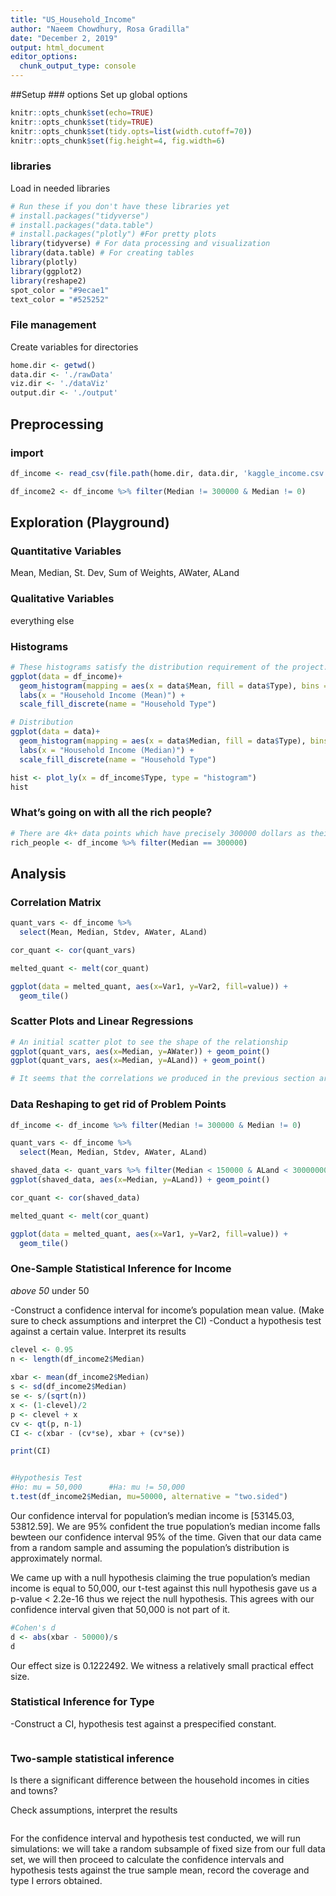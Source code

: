 ```yaml
---
title: "US_Household_Income"
author: "Naeem Chowdhury, Rosa Gradilla"
date: "December 2, 2019"
output: html_document
editor_options: 
  chunk_output_type: console
---
```



##Setup
### options
Set up global options

```r
knitr::opts_chunk$set(echo=TRUE)
knitr::opts_chunk$set(tidy=TRUE)
knitr::opts_chunk$set(tidy.opts=list(width.cutoff=70))
knitr::opts_chunk$set(fig.height=4, fig.width=6)
```


### libraries
Load in needed libraries 
```r
# Run these if you don't have these libraries yet
# install.packages("tidyverse") 
# install.packages("data.table")
# install.packages("plotly") #For pretty plots
library(tidyverse) # For data processing and visualization
library(data.table) # For creating tables
library(plotly)
library(ggplot2)
library(reshape2)
spot_color = "#9ecae1" 
text_color = "#525252"
```

### File management
Create variables for directories
```r
home.dir <- getwd()
data.dir <- './rawData'
viz.dir <- './dataViz'
output.dir <- './output'
```

## Preprocessing
### import
```r
df_income <- read_csv(file.path(home.dir, data.dir, 'kaggle_income.csv'), na = c(''))

df_income2 <- df_income %>% filter(Median != 300000 & Median != 0)

```


## Exploration (Playground)

### Quantitative Variables
Mean, Median, St. Dev, Sum of Weights, AWater, ALand

### Qualitative Variables
everything else

### Histograms
```r
# These histograms satisfy the distribution requirement of the project.
ggplot(data = df_income)+
  geom_histogram(mapping = aes(x = data$Mean, fill = data$Type), bins = 40) +
  labs(x = "Household Income (Mean)") +
  scale_fill_discrete(name = "Household Type")
```

```r
# Distribution
ggplot(data = data)+
  geom_histogram(mapping = aes(x = data$Median, fill = data$Type), bins = 40) +
  labs(x = "Household Income (Median)") +
  scale_fill_discrete(name = "Household Type")
```

```r
hist <- plot_ly(x = df_income$Type, type = "histogram")
hist
```

### What's going on with all the rich people?
```r
# There are 4k+ data points which have precisely 300000 dollars as their median income value. This is a data anomaly that messes with our summary statistics, so we decided it would be best to toss them out.
rich_people <- df_income %>% filter(Median == 300000)
```


## Analysis

### Correlation Matrix
```r
quant_vars <- df_income %>% 
  select(Mean, Median, Stdev, AWater, ALand)

cor_quant <- cor(quant_vars)

melted_quant <- melt(cor_quant)

ggplot(data = melted_quant, aes(x=Var1, y=Var2, fill=value)) + 
  geom_tile()
```

### Scatter Plots and Linear Regressions
```r
# An initial scatter plot to see the shape of the relationship
ggplot(quant_vars, aes(x=Median, y=AWater)) + geom_point()
ggplot(quant_vars, aes(x=Median, y=ALand)) + geom_point()

# It seems that the correlations we produced in the previous section are a result of outlier values that skew the data. Lets try throwing out the outliers.
```

### Data Reshaping to get rid of Problem Points
```r
df_income <- df_income %>% filter(Median != 300000 & Median != 0)

quant_vars <- df_income %>% 
  select(Mean, Median, Stdev, AWater, ALand)

shaved_data <- quant_vars %>% filter(Median < 150000 & ALand < 30000000)
ggplot(shaved_data, aes(x=Median, y=ALand)) + geom_point()

cor_quant <- cor(shaved_data)

melted_quant <- melt(cor_quant)

ggplot(data = melted_quant, aes(x=Var1, y=Var2, fill=value)) + 
  geom_tile()

```



### One-Sample Statistical Inference for Income
*above 50
*under 50

-Construct a confidence interval for income's population mean value. (Make sure to check assumptions and interpret the CI)
-Conduct a hypothesis test against a certain value. Interpret its results

```r
clevel <- 0.95
n <- length(df_income2$Median)
  
xbar <- mean(df_income2$Median)
s <- sd(df_income2$Median)
se <- s/(sqrt(n))
x <- (1-clevel)/2
p <- clevel + x
cv <- qt(p, n-1)
CI <- c(xbar - (cv*se), xbar + (cv*se))

print(CI)


#Hypothesis Test
#Ho: mu = 50,000      #Ha: mu != 50,000
t.test(df_income2$Median, mu=50000, alternative = "two.sided")
```
Our confidence interval for population's median income is [53145.03, 53812.59]. We are 95% confident the true population's median income falls bewteen our confidence interval 95% of the time. Given that our data came from a random sample and assuming the population's distribution is approximately normal.

We came up with a null hypothesis claiming the true population's median income is equal to 50,000, our t-test against this null hypothesis gave us a p-value < 2.2e-16 thus we reject the null hypothesis. This agrees with our confidence interval given that 50,000 is not part of it.

```r
#Cohen's d
d <- abs(xbar - 50000)/s
d

```
Our effect size is 0.1222492. We witness a relatively small practical effect size.


### Statistical Inference for Type

-Construct a CI, hypothesis test against a prespecified constant.

```r

```

### Two-sample statistical inference

Is there a significant difference between the household incomes in cities and towns?

Check assumptions, interpret the results

```r

```

For the confidence interval and hypothesis test conducted, we will run simulations: 
we will take a random subsample of fixed size from our full data set, we will then proceed to calculate the confidence intervals and hypothesis tests against the true sample mean, record the coverage and type I errors obtained.

```r

```

